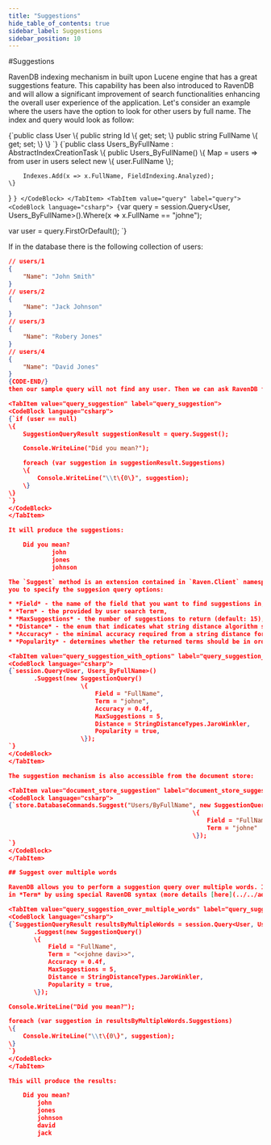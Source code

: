 ```yaml
---
title: "Suggestions"
hide_table_of_contents: true
sidebar_label: Suggestions
sidebar_position: 10
---
```



#Suggestions

RavenDB indexing mechanism in built upon Lucene engine that has a great suggestions feature. This capability has been also introduced to RavenDB and will allow a significant improvement of search functionalities enhancing the overall user experience of the application.
Let's consider an example where the users have the option to look for other users by full name. The index and query would look as follow:

<TabItem value="user_class" label="user_class">
<CodeBlock language="csharp">
{`public class User
\{
	public string Id \{ get; set; \}
	public string FullName \{ get; set; \}
\}
`}
</CodeBlock>
</TabItem>
<TabItem value="index_def" label="index_def">
<CodeBlock language="csharp">
{`public class Users_ByFullName : AbstractIndexCreationTask<User>
\{
	public Users_ByFullName()
	\{
		Map = users => from user in users
					   select new \{ user.FullName \};

		Indexes.Add(x => x.FullName, FieldIndexing.Analyzed);
	\}
\}
`}
</CodeBlock>
</TabItem>
<TabItem value="query" label="query">
<CodeBlock language="csharp">
{`var query = session.Query<User, Users_ByFullName>().Where(x => x.FullName == "johne");

var user = query.FirstOrDefault();
`}
</CodeBlock>
</TabItem>

If in the database there is the following collection of users:

```json 
// users/1
{
	"Name": "John Smith"
}
// users/2
{
	"Name": "Jack Johnson"
}
// users/3
{
	"Name": "Robery Jones"
}
// users/4
{
	"Name": "David Jones"
}
{CODE-END/}
then our sample query will not find any user. Then we can ask RavenDB for help by using:

<TabItem value="query_suggestion" label="query_suggestion">
<CodeBlock language="csharp">
{`if (user == null)
\{
	SuggestionQueryResult suggestionResult = query.Suggest();

	Console.WriteLine("Did you mean?");

	foreach (var suggestion in suggestionResult.Suggestions)
	\{
		Console.WriteLine("\\t\{0\}", suggestion);
	\}
\}
`}
</CodeBlock>
</TabItem>

It will produce the suggestions:

	Did you mean?
			john
			jones
			johnson

The `Suggest` method is an extension contained in `Raven.Client` namespace. It also has an overload that takes one parameter - `SuggestionQuery` that allows
you to specify the suggesion query options:

* *Field* - the name of the field that you want to find suggestions in,
* *Term* - the provided by user search term,
* *MaxSuggestions* - the number of suggestions to return (default: 15),
* *Distance* - the enum that indicates what string distance algorithm should be used: [JaroWinkler](https://en.wikipedia.org/wiki/Jaro%E2%80%93Winkler_distance), [Levenshtein](https://en.wikipedia.org/wiki/Levenshtein_distance) (default) or [NGram](http://webdocs.cs.ualberta.ca/~kondrak/papers/spire05.pdf),
* *Accuracy* - the minimal accuracy required from a string distance for a suggestion match (default: 0.0),
* *Popularity* - determines whether the returned terms should be in order of popularity (default: false).

<TabItem value="query_suggestion_with_options" label="query_suggestion_with_options">
<CodeBlock language="csharp">
{`session.Query<User, Users_ByFullName>()
       .Suggest(new SuggestionQuery()
	                \{
		                Field = "FullName",
		                Term = "johne",
		                Accuracy = 0.4f,
		                MaxSuggestions = 5,
		                Distance = StringDistanceTypes.JaroWinkler,
		                Popularity = true,
	                \});
`}
</CodeBlock>
</TabItem>

The suggestion mechanism is also accessible from the document store:

<TabItem value="document_store_suggestion" label="document_store_suggestion">
<CodeBlock language="csharp">
{`store.DatabaseCommands.Suggest("Users/ByFullName", new SuggestionQuery()
	                                               \{
		                                               Field = "FullName",
		                                               Term = "johne"
	                                               \});
`}
</CodeBlock>
</TabItem>

## Suggest over multiple words

RavenDB allows you to perform a suggestion query over multiple words. In order to use this functionalify you have to pass words that you are looking for
in *Term* by using special RavenDB syntax (more details [here](../../advanced/full-query-syntax.mdx#suggestions-over-multiple-words)):

<TabItem value="query_suggestion_over_multiple_words" label="query_suggestion_over_multiple_words">
<CodeBlock language="csharp">
{`SuggestionQueryResult resultsByMultipleWords = session.Query<User, Users_ByFullName>()
	   .Suggest(new SuggestionQuery()
	   \{
		   Field = "FullName",
		   Term = "<<johne davi>>",
		   Accuracy = 0.4f,
		   MaxSuggestions = 5,
		   Distance = StringDistanceTypes.JaroWinkler,
		   Popularity = true,
	   \});

Console.WriteLine("Did you mean?");

foreach (var suggestion in resultsByMultipleWords.Suggestions)
\{
	Console.WriteLine("\\t\{0\}", suggestion);
\}
`}
</CodeBlock>
</TabItem>

This will produce the results:

	Did you mean?
        john
        jones
        johnson
        david
        jack



